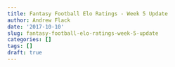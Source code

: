 ```yaml
---
title: Fantasy Football Elo Ratings - Week 5 Update
author: Andrew Flack
date: '2017-10-10'
slug: fantasy-football-elo-ratings-week-5-update
categories: []
tags: []
draft: true
---
```


